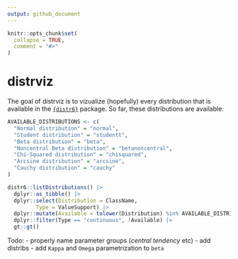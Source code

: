 ```yaml
---
output: github_document
---
```


<!-- README.md is generated from README.Rmd. Please edit that file -->

```r
knitr::opts_chunk$set(
  collapse = TRUE,
  comment = "#>"
)
```

# distrviz

<!-- badges: start -->
<!-- badges: end -->

The goal of distrviz is to vizualize (hopefully) every distribution that is 
available in the [`{distr6}`](https://github.com/xoopR/distr6) package. So far,
these distributions are available:

```r
AVAILABLE_DISTRIBUTIONS <- c(
  "Normal distribution" = "normal",
  "Student distribution" = "studentt",
  "Beta distribution" = "beta",
  "Noncentral Beta distribution" = "betanoncentral",
  "Chi-Squared distribution" = "chisquared",
  "Arcsine distribution" = "arcsine",
  "Cauchy distribution" = "cauchy"
)
```

```r
distr6::listDistributions() |> 
  dplyr::as_tibble() |> 
  dplyr::select(Distribution = ClassName,
         Type = ValueSupport) |> 
  dplyr::mutate(Available = tolower(Distribution) %in% AVAILABLE_DISTRIBUTIONS) |> 
  dplyr::filter(Type == "continuous", !Available) |>
  gt::gt()
```

Todo:
 - properly name parameter groups (*central tendency* etc)
 - add distribs
 - add `Kappa` and `Omega` parametrization to `beta`